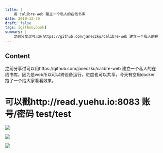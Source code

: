 ```yaml
---
title: |
    用 calibre-web 建立一个私人的在线书库
date: 2019-12-20
draft: false
tags: [github,book]
summary: |
    之前分享过可以用https://github.com/janeczku/calibre-web 建立一个私人的在线书库，因为是web所以可以跨设备运行，进度也可以共享，今天有空用docker跑了一个给大家看看效果。
---
```


## Content

之前分享过可以用https://github.com/janeczku/calibre-web 建立一个私人的在线书库，因为是web所以可以跨设备运行，进度也可以共享，今天有空用docker跑了一个给大家看看效果。

可以戳http://read.yuehu.io:8083 账号/密码 test/test
==========

![](/static/gotoshare/2019-12-20_301_5181735295547189292.png)

![](/static/gotoshare/2019-12-20_302_5181735295547189293.png)

![](/static/gotoshare/2019-12-20_303_5181735295547189294.png)
